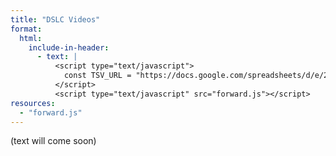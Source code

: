 ```yaml
---
title: "DSLC Videos"
format:
  html:
    include-in-header:
      - text: |
          <script type="text/javascript">
            const TSV_URL = "https://docs.google.com/spreadsheets/d/e/2PACX-1vSz2OM6l9NYafJp4SISUs8W8Kql2MUumFKxpg_GLtoaybuqBxI1l9MegNceSAgPRmCOqEoNhGxp504g/pub?gid=638837948&single=true&output=tsv";
          </script>
          <script type="text/javascript" src="forward.js"></script>
resources:
  - "forward.js"
---
```


(text will come soon)

